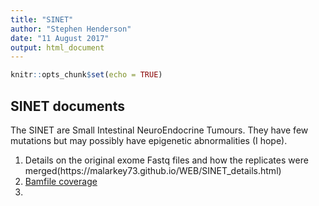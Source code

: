 ```yaml
---
title: "SINET"
author: "Stephen Henderson"
date: "11 August 2017"
output: html_document
---
```


```r
knitr::opts_chunk$set(echo = TRUE)
```

## SINET documents

The SINET are Small Intestinal NeuroEndocrine Tumours. They have few mutations but may possibly have epigenetic abnormalities (I hope).

1. Details on the original exome Fastq files and how the replicates were merged(https://malarkey73.github.io/WEB/SINET_details.html) 
2. [Bamfile coverage](https://malarkey73.github.io/WEB/coverage.html)
3. 
